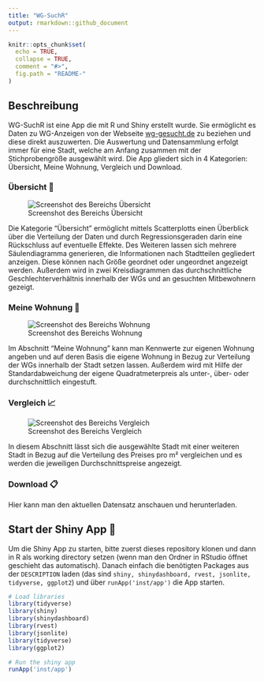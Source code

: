 ```yaml
---
title: "WG-SuchR"
output: rmarkdown::github_document
---
```

[screenshot-uebersicht]: screenshots/meine-wohnung.png
[screenshot-meinewohnung]: screenshots/uebersicht.png
[screenshot-vergleich]: screenshots/vergleich.png


```r
knitr::opts_chunk$set(
  echo = TRUE,
  collapse = TRUE,
  comment = "#>",
  fig.path = "README-"
)
```

## Beschreibung

WG-SuchR ist eine App die mit R und Shiny erstellt wurde. Sie ermöglicht es Daten zu WG-Anzeigen von der Webseite [wg-gesucht.de](http://www.wg-gesucht.de) zu beziehen und diese direkt auszuwerten. Die Auswertung und Datensammlung erfolgt immer für eine Stadt, welche am Anfang zusammen mit der Stichprobengröße ausgewählt wird. Die App gliedert sich in 4 Kategorien: Übersicht, Meine Wohnung, Vergleich und Download.

### Übersicht 🔭
![Screenshot des Bereichs Übersicht][screenshot-uebersicht]

Die Kategorie "Übersicht" ermöglicht mittels Scatterplotts einen Überblick über die Verteilung der Daten und durch Regressionsgeraden darin eine Rückschluss auf eventuelle Effekte. Des Weiteren lassen sich mehrere Säulendiagramma generieren, die Informationen nach Stadtteilen gegliedert anzeigen. Diese können nach Größe geordnet oder ungeordnet angezeigt werden. Außerdem wird in zwei Kreisdiagrammen das durchschnittliche Geschlechterverhältnis innerhalb der WGs und an gesuchten Mitbewohnern gezeigt.

### Meine Wohnung 🏡
![Screenshot des Bereichs Wohnung][screenshot-meinewohnung]

Im Abschnitt "Meine Wohnung" kann man Kennwerte zur eigenen Wohnung angeben und auf deren Basis die eigene Wohnung in Bezug zur Verteilung der WGs innerhalb der Stadt setzen lassen. Außerdem wird mit Hilfe der Standardabweichung der eigene Quadratmeterpreis als unter-, über- oder durchschnittlich eingestuft.

### Vergleich 📈
![Screenshot des Bereichs Vergleich][screenshot-vergleich]

In diesem Abschnitt lässt sich die ausgewählte Stadt mit einer weiteren Stadt in Bezug auf die Verteilung des Preises pro m² vergleichen und es werden die jeweiligen Durchschnittspreise angezeigt.

### Download 📋
Hier kann man den aktuellen Datensatz anschauen und herunterladen.

## Start der Shiny App 🚀
Um die Shiny App zu starten, bitte zuerst dieses repository klonen und dann in R als working directory setzen (wenn man den Ordner in RStudio öffnet geschieht das automatisch). Danach einfach die benötigten Packages aus der `DESCRIPTION` laden (das sind `shiny, shinydashboard, rvest, jsonlite, tidyverse, ggplot2`) und über `runApp('inst/app')` die App starten.

```r
# Load libraries
library(tidyverse)
library(shiny)
library(shinydashboard)
library(rvest)
library(jsonlite)
library(tidyverse)
library(ggplot2)

# Run the shiny app
runApp('inst/app')
```

